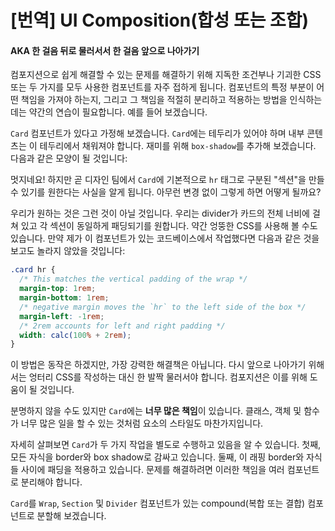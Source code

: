 
# [번역] UI Composition(합성 또는 조합)
#### AKA 한 걸음 뒤로 물러서서 한 걸음 앞으로 나아가기


컴포지션으로 쉽게 해결할 수 있는 문제를 해결하기 위해 지독한 조건부나 기괴한 CSS 또는 두 가지를 모두 사용한 컴포넌트를 자주 접하게 됩니다. 
컴포넌트의 특정 부분이 어떤 책임을 가져야 하는지, 그리고 그 책임을 적절히 분리하고 적용하는 방법을 인식하는 데는 약간의 연습이 필요합니다. 예를 들어 보겠습니다.

`Card` 컴포넌트가 있다고 가정해 보겠습니다. `Card`에는 테두리가 있어야 하며 내부 콘텐츠는 이 테두리에서 채워져야 합니다. 재미를 위해 `box-shadow`를 추가해 보겠습니다. 다음과 같은 모양이 될 것입니다:

멋지네요! 하지만 곧 디자인 팀에서 `Card`에 기본적으로 `hr` 태그로 구분된 "섹션"을 만들 수 있기를 원한다는 사실을 알게 됩니다. 아무런 변경 없이 그렇게 하면 어떻게 될까요?

우리가 원하는 것은 그런 것이 아닐 것입니다. 우리는 divider가 카드의 전체 너비에 걸쳐 있고 각 섹션이 동일하게 패딩되기를 원합니다. 약간 엉뚱한 CSS를 사용해 볼 수도 있습니다. 만약 제가 이 컴포넌트가 있는 코드베이스에서 작업했다면 다음과 같은 것을 보고도 놀라지 않았을 것입니다:


```css
.card hr {
  /* This matches the vertical padding of the wrap */
  margin-top: 1rem;
  margin-bottom: 1rem;
  /* negative margin moves the `hr` to the left side of the box */
  margin-left: -1rem;
  /* 2rem accounts for left and right padding */
  width: calc(100% + 2rem);
}
```

이 방법은 동작은 하겠지만, 가장 강력한 해결책은 아닙니다. 다시 앞으로 나아가기 위해서는 엉터리 CSS를 작성하는 대신 한 발짝 물러서야 합니다. 컴포지션은 이를 위해 도움이 될 것입니다.

분명하지 않을 수도 있지만 `Card`에는 **너무 많은 책임**이 있습니다. 클래스, 객체 및 함수가 너무 많은 일을 할 수 있는 것처럼 요소의 스타일도 마찬가지입니다.

자세히 살펴보면 `Card`가 두 가지 작업을 별도로 수행하고 있음을 알 수 있습니다. 첫째, 모든 자식을 border와 box shadow로 감싸고 있습니다. 
둘째, 이 래핑 border와 자식들 사이에 패딩을 적용하고 있습니다. 문제를 해결하려면 이러한 책임을 여러 컴포넌트로 분리해야 합니다.

`Card`를 `Wrap`, `Section` 및 `Divider` 컴포넌트가 있는 compound(복합 또는 결합) 컴포넌트로 분할해 보겠습니다.